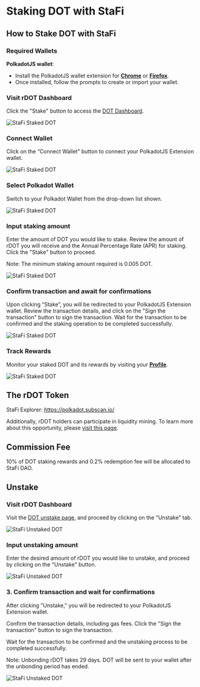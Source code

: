 # Staking DOT with StaFi


## How to Stake DOT with StaFi

### Required Wallets

**PolkadotJS wallet**:

- Install the PolkadotJS wallet extension for **[Chrome](https://chrome.google.com/webstore/detail/polkadot%7Bjs%7D-extension/mopnmbcafieddcagagdcbnhejhlodfdd)** or **[Firefox](https://addons.mozilla.org/en-US/firefox/addon/polkadot-js-extension/)**.
- Once installed, follow the prompts to create or import your wallet.

<Steps>

### Visit rDOT Dashboard

Click the "Stake" button to access the [DOT Dashboard](https://app.stafi.io/gallery/polkadot/DOT).

![StaFi Staked DOT](/image/stakingunstakingpolkadotdot_1.png)

### Connect Wallet

Click on the “Connect Wallet” button to connect your PolkadotJS Extension wallet.

![StaFi Staked DOT](/image/stakingunstakingpolkadotdot_2.png)

### Select Polkadot Wallet

Switch to your Polkadot Wallet from the drop-down list shown.

![StaFi Staked DOT](/image/stakingunstakingpolkadotdot_3.png)

### **Input staking amount**

Enter the amount of DOT you would like to stake. Review the amount of rDOT you will receive and the Annual Percentage Rate (APR) for staking. Click the "Stake" button to proceed.

<Callout type="info">
Note: The minimum staking amount required is 0.005 DOT.
</Callout>

![StaFi Staked DOT](/image/stakingunstakingpolkadotdot_4.png)

### **Confirm transaction and await for confirmations**

Upon clicking “Stake”, you will be redirected to your PolkadotJS Extension wallet. Review the transaction details, and click on the "Sign the transaction" button to sign the transaction. Wait for the transaction to be confirmed and the staking operation to be completed successfully.

![StaFi Staked DOT](/image/stakingunstakingpolkadotdot_5.png)

### **Track Rewards**

Monitor your staked DOT and its rewards by visiting your **[Profile](https://app.stafi.io/profile/polkadot?net=StaFi)**.

![StaFi Staked DOT](/image/stakingunstakingpolkadotdot_6.png)

</Steps>

## The rDOT Token

StaFi Explorer: https://polkadot.subscan.io/

Additionally, rDOT holders can participate in liquidity mining. To learn more about this opportunity, please [visit this page](https://pre-app.stafi.io/pool/polkadot?net=Polkadot).

## Commission Fee

10% of DOT staking rewards and  0.2% redemption fee will be allocated to StaFi DAO.

## Unstake

<Steps>

### **Visit rDOT Dashboard**

Visit the [DOT unstake page](https://pre-app.stafi.io/gallery/polkadot/DOT?tab=unstake), and proceed by clicking on the "Unstake" tab.

![StaFi Unstaked DOT](/image/stakingunstakingpolkadotdot_7.png)

### **Input unstaking amount**

Enter the desired amount of rDOT you would like to unstake, and proceed by clicking on the "Unstake" button.

![StaFi Unstaked DOT](/image/stakingunstakingpolkadotdot_8.png)

### 3. **Confirm transaction and wait for confirmations**

After clicking "Unstake," you will be redirected to your PolkadotJS Extension wallet. 

Confirm the transaction details, including gas fees. Click the "Sign the transaction" button to sign the transaction. 

Wait for the transaction to be confirmed and the unstaking process to be completed successfully.

<Callout type="info">
Note: Unbonding rDOT takes 29 days. DOT will be sent to your wallet after the unbonding period has ended.
</Callout>

![StaFi Unstaked DOT](/image/stakingunstakingpolkadotdot_9.png)

</Steps>
